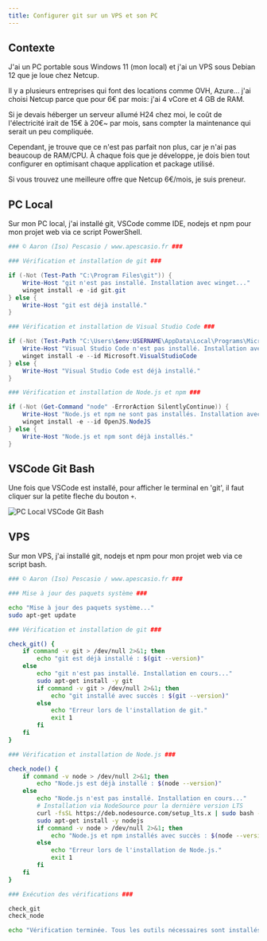 ```yaml
---
title: Configurer git sur un VPS et son PC
---
```


## Contexte

J'ai un PC portable sous Windows 11 (mon local) et j'ai un VPS sous Debian 12 que je loue chez Netcup. 

Il y a plusieurs entreprises qui font des locations comme OVH, Azure... j'ai choisi Netcup parce que pour 6€ par mois: j'ai 4 vCore et 4 GB de RAM. 

Si je devais héberger un serveur allumé H24 chez moi, le coût de l'électricité irait de 15€ à 20€~ par mois, sans compter la maintenance qui serait un peu compliquée. 

Cependant, je trouve que ce n'est pas parfait non plus, car je n'ai pas beaucoup de RAM/CPU. À chaque fois que je développe, je dois bien tout configurer en optimisant chaque application et package utilisé.

Si vous trouvez une meilleure offre que Netcup 6€/mois, je suis preneur.

## PC Local

Sur mon PC local, j'ai installé git, VSCode comme IDE, nodejs et npm pour mon projet web via ce script PowerShell.

```ps1 title="winget-projetweb.ps1"
### © Aaron (Iso) Pescasio / www.apescasio.fr ###

### Vérification et installation de git ###

if (-Not (Test-Path "C:\Program Files\git")) {
    Write-Host "git n'est pas installé. Installation avec winget..."
    winget install -e -id git.git
} else {
    Write-Host "git est déjà installé."
}

### Vérification et installation de Visual Studio Code ###

if (-Not (Test-Path "C:\Users\$env:USERNAME\AppData\Local\Programs\Microsoft VS Code")) {
    Write-Host "Visual Studio Code n'est pas installé. Installation avec winget..."
    winget install -e --id Microsoft.VisualStudioCode
} else {
    Write-Host "Visual Studio Code est déjà installé."
}

### Vérification et installation de Node.js et npm ###

if (-Not (Get-Command "node" -ErrorAction SilentlyContinue)) {
    Write-Host "Node.js et npm ne sont pas installés. Installation avec winget..."
    winget install -e --id OpenJS.NodeJS
} else {
    Write-Host "Node.js et npm sont déjà installés."
}
```
## VSCode Git Bash

Une fois que VSCode est installé, pour afficher le terminal en 'git', il faut cliquer sur la petite fleche du bouton `+`.

![PC Local VSCode Git Bash](/images/git/vscode-gitbash.png)

## VPS

Sur mon VPS, j'ai installé git, nodejs et npm pour mon projet web via ce script bash.

```bash title="apt-projetweb.sh"
### © Aaron (Iso) Pescasio / www.apescasio.fr ###

### Mise à jour des paquets système ###

echo "Mise à jour des paquets système..."
sudo apt-get update

### Vérification et installation de git ###

check_git() {
    if command -v git > /dev/null 2>&1; then
        echo "git est déjà installé : $(git --version)"
    else
        echo "git n'est pas installé. Installation en cours..."
        sudo apt-get install -y git
        if command -v git > /dev/null 2>&1; then
            echo "git installé avec succès : $(git --version)"
        else
            echo "Erreur lors de l'installation de git."
            exit 1
        fi
    fi
}

### Vérification et installation de Node.js ###

check_node() {
    if command -v node > /dev/null 2>&1; then
        echo "Node.js est déjà installé : $(node --version)"
    else
        echo "Node.js n'est pas installé. Installation en cours..."
        # Installation via NodeSource pour la dernière version LTS
        curl -fsSL https://deb.nodesource.com/setup_lts.x | sudo bash -
        sudo apt-get install -y nodejs
        if command -v node > /dev/null 2>&1; then
            echo "Node.js et npm installés avec succès : $(node --version), npm : $(npm --version)"
        else
            echo "Erreur lors de l'installation de Node.js."
            exit 1
        fi
    fi
}

### Exécution des vérifications ###

check_git
check_node

echo "Vérification terminée. Tous les outils nécessaires sont installés."
```